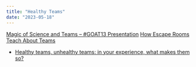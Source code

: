 ```yaml
---
title: "Healthy Teams"
date: "2023-05-18"
---
```


[Magic of Science and Teams – #GOAT13 Presentation]((/blog/magic-of-science-and-teams-presentation))
[How Escape Rooms Teach About Teams](/blog/how-escape-rooms-teach-about-teams)

<HighlightBox heading="Resource Links" variant="resourceLinks">

- [Healthy teams, unhealthy teams: in your experience, what makes them so?](https://dev.to/gergelyorosz/healthy-teams-unhealthy-teams-in-your-experience-what-makes-them-so-4kdh)
</HighlightBox>
